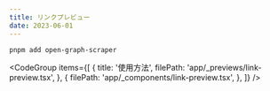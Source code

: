 ```yaml
---
title: リンクプレビュー
date: 2023-06-01
---
```


<Preview>
  <LinkPreviewDemo />
</Preview>

```bash title="インストール"
pnpm add open-graph-scraper
```

<CodeGroup
  items={[
    {
      title: '使用方法',
      filePath: 'app/_previews/link-preview.tsx',
    },
    {
      filePath: 'app/_components/link-preview.tsx',
    },
  ]}
/>
